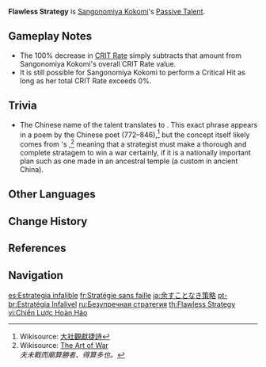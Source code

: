 {{Talent Infobox
|image         = Talent Flawless Strategy.png
|character     = Sangonomiya Kokomi
|type          = Passive
|info          = Sangonomiya Kokomi has a 25% [[Healing Bonus]], but a 100% decrease in [[CRIT Rate]].
|utility1      = CRIT Rate
|utility2      = Healing Bonus
}}
'''Flawless Strategy''' is [[Sangonomiya Kokomi]]'s [[Passive Talent]].

==Gameplay Notes==
*The 100% decrease in [[CRIT Rate]] simply subtracts that amount from Sangonomiya Kokomi's overall CRIT Rate value.
*It is still possible for Sangonomiya Kokomi to perform a Critical Hit as long as her total CRIT Rate exceeds 0%.

==Trivia==
*The Chinese name of the talent translates to {{Lang|"Temple-Stratagem is Thorough"|zh=庙算无遗|zh_rm=Miào Suàn Wú Yí}}. This exact phrase appears in a poem by the Chinese poet {{w|Bai Juyi}} (772–846),<ref>Wikisource: [https://zh.wikisource.org/zh/%E5%A4%A7%E7%A4%BE%E8%A7%80%E7%8D%BB%E6%8D%B7%E8%A9%A9 大社觀獻捷詩]</ref> but the concept itself likely comes from {{w|Sun Tzu}}'s ''{{w|The Art of War}}'',<ref>Wikisource: [https://en.wikisource.org/wiki/The_Art_of_War_(Sun)/Section_I The Art of War]<br>''夫未戰而廟算勝者、得算多也。''</ref> meaning that a strategist must make a thorough and complete stratagem to win a war certainly, if it is a nationally important plan such as one made in an ancestral temple (a custom in ancient China).

==Other Languages==
{{Other Languages
|en      = Flawless Strategy
|zhs     = 庙算无遗
|zhs_rm  = Miào Suàn Wúyí
|zht     = 廟算無遺
|zht_rm  = Miào Suàn Wúyí
|zh_tl   = Thoroughly Strategized
|ja      = 余すことなき策略
|ja_rm   = Amasu koto naki Sakuryaku
|ja_tl   = Never-Sparing Strategy
|ko      = 완벽한 묘책
|ko_tl   = Perfect Strategy
|es      = Estrategia infalible
|es_tl   = Foolproof Strategy
|fr      = Stratégie sans faille
|fr_tl   = Flawless Strategy
|ru      = Безупречная стратегия
|ru_tl   = Faultless Strategy
|th      = Flawless Strategy
|vi      = Chiến Lược Hoàn Hảo
|vi_tl   = Perfect Strategy
|de      = Einwandfreie Strategie
|de_tl   = Flawless Strategy
|id      = Flawless Strategy
|pt      = Estratégia Infalível
|pt_tl   = Infallible Strategy
|tr      = Kusursuz Strateji
|tr_tl   = 
|it      = Strategia infallibile
|it_tl   = Infallible Strategy
}}

==Change History==
{{Change History|2.1}}

==References==
{{Reflist}}

==Navigation==
{{Talent Navbox|Sangonomiya Kokomi}}

[[es:Estrategia infalible]]
[[fr:Stratégie sans faille]]
[[ja:余すことなき策略]]
[[pt-br:Estratégia Infalível]]
[[ru:Безупречная стратегия]]
[[th:Flawless Strategy]]
[[vi:Chiến Lược Hoàn Hảo]]